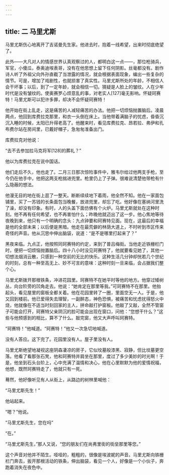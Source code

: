 ```yaml
---
---
---
```

title: 二 马里尤斯
---




马里尤斯伤心地离开了吉诺曼先生家。他进去时，抱着一线希望，出来时彻底绝望了。

此外——大凡对人的情感世界认真观察过的人，都明白这一点——，那位枪骑兵，军官，小傻瓜，泰奥迪埃表哥，没有在他思想上留下任何阴影。丝毫都没有。剧作诗人听了外祖父向外孙直截了当泄露的情况，就会根据表面现象，编出一些复杂的情节。可是，增加了戏剧性，也就损害了真实性。马里尤斯所处的年龄，不相信人会干坏事；以后，到了一定年龄，就会相信一切。猜疑是人脸上的皱纹。人在少年时代是没有皱纹的。使奥赛罗心烦意乱的事，对老实人[127]毫无影响。怀疑珂赛特！马里尤斯可以犯许多罪，却决不会怀疑珂赛特！

他开始在街上乱走，这是痛苦的人减轻痛苦的办法。他把一切烦恼抛置脑后。凌晨两点，他回到库费拉克那里，和衣一头倒在床上。当他带着满脑子的忧虑，昏昏沉沉入睡的时候，太阳已升得老高了。他醒来时，看见库费拉克、昂若拉、弗伊和孔布费尔站在房间里，已戴好帽子，急匆匆准备出门。

库费拉克对他说：

“去不去参加拉马克将军[128]的葬礼？”

他以为库费拉克在说中国话。

他们走后不久，他也走了。二月三日那次惊险事件中，雅韦尔给过他两支手枪，至今仍在他手中，他把这两支枪揣进兜里。枪里仍上了子弹。很难说清楚他带枪有什么隐蔽的想法。

他漫无目的地在街上逛了一整天。断断续续地下着雨，他全然不知。他在一家面包铺里，买了一苏钱的长条面包当晚餐，放进兜里，却忘了吃。他好像在塞纳河里洗了澡，却没有印象。有时，人的头盖下面仿佛有个火炉。马里尤斯就处在这种时刻。他不再有任何希望，也不再害怕什么；昨晚他就迈出了这一步。他心焦地等待夜晚到来，他只有一个明确的念头：九点钟要和珂赛特见面。现在，这最后的幸福是他的全部未来；以后便是黑暗。他走在最荒僻的林荫大道上，不时听到市区传来奇怪的声音。他从沉思中伸出脑袋，说道：“是不是哪里打起来了？”

黑夜来临。九点正，他按照同珂赛特的约定，来到了普吕梅街。当他走近铁栅栏门时，便把一切烦恼抛置脑后。四十八小时没见珂赛特了，他就要看见她了，其他一切想法烟消云散，只感到一种空前的无比的快乐。这种生活几分钟却恍若几个世纪的时刻，总有一种至高无上、妙不可言的意味：这种时刻一旦来临，会占据我们整个心。

马里尤斯拨开那根铁条，冲进花园里。珂赛特不在她平时等他的地方。他穿过矮树丛，向台阶旁的凹角走去。他说：“她肯定在那里等我。”可珂赛特不在那里。他抬起头，看见屋里的窗板全都关着。他在花园里转了一圈，里面空无一人。于是，他又回到楼前。他已爱得失去理智，一副醉态，神色恐惧，被痛苦和忧虑扰得怒火中烧，他就像在不适当时刻回家的主人，拼命敲打护窗板。他敲了又敲，全然不管窗子可能会打开，珂赛特父亲阴沉的脸可能会出现在窗口，问他：“您想干什么？”这些与他预感到的相比，算不了什么。敲完窗，他又大声呼叫珂赛特。

“珂赛特！”他喊道。“珂赛特！”他又一次急切地喊道。

没有人答应。这下完了。花园里没有人。屋子里没有人。

马里尤斯绝望地凝视这座阴森凄凉的房子，它似坟墓般漆黑、寂静，但比坟墓更空落。他看了看那张石凳，他和珂赛特并肩坐在那里，度过了多少美妙的时光啊！于是，他坐到石头台阶上，心中充满了温情和决心，他在心里默默为他的爱情祝福，他想，既然珂赛特走了，他就只有一死。

蓦然，他好像听见有人从街上，从路边的树林里喊他：

“马里尤斯先生！”

他站起来。

“嗯？”他说。

“马里尤斯先生，您在吗”

“在。”

“马里尤斯先生，”那人又说，“您的朋友们在尚弗里街的街垒那里等您。”

这个声音对他并不陌生。哑哑的，粗粗的，很像是埃波妮的声音。马里尤斯向铁栅栏门奔去，扳开那根活动的铁条，伸出脑袋，看见一个人，好像是一个小伙子，奔跑着消失在夜色中。
